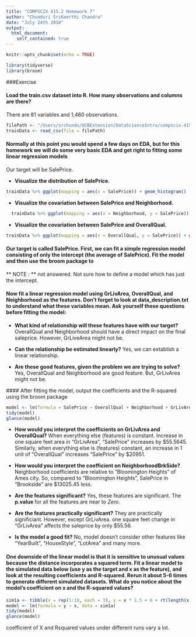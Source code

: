 ```yaml
---
title: "COMPSCIX 415.2 Homework 7"
author: "Chunduri SriKeerthi Chandra"
date: "July 24th 2018"
output: 
  html_document:
    self_contained: true
---
```


```r
knitr::opts_chunk$set(echo = TRUE)
```

```r
library(tidyverse)
library(broom)
```

###Exercise

#### Load the train.csv dataset into R. How many observations and columns are there?

There are 81 variables and 1,460 observations.

```r
filePath <- "/Users/srchundu/UCBExtension/DataScienceIntro/compscix-415-2-assignments/Lab7/train.csv"
trainData <- read_csv(file = filePath)
```

#### Normally at this point you would spend a few days on EDA, but for this homework we will do some very basic EDA and get right to fitting some linear regression models

Our target will be SalePrice.

  * **Visualize the distribution of SalePrice.**
```r
trainData %>% ggplot(mapping = aes(x = SalePrice)) + geom_histogram()
```
  
  * **Visualize the covariation between SalePrice and Neighborhood.**
```r
  trainData %>% ggplot(mapping = aes(x = Neighborhood, y = SalePrice)) + geom_boxplot() + coord_flip()
```
  
  * **Visualize the covariation between SalePrice and OverallQual.**

```r
trainData %>% ggplot(mapping = aes(x = OverallQual, y = SalePrice)) + geom_point()
```

#### Our target is called SalePrice. First, we can fit a simple regression model consisting of only the intercept (the average of SalePrice). Fit the model and then use the broom package to

** NOTE : ** not answered. Not sure how to define a model which has just the intercept.

#### Now fit a linear regression model using GrLivArea, OverallQual, and Neighborhood as the features. Don’t forget to look at data_description.txt to understand what these variables mean. Ask yourself these questions before fitting the model:

  * **What kind of relationship will these features have with our target?**
  OverallQual and Neighborhood should have a direct impact on the final saleprice. However, GrLiveArea might not be.
  
  * **Can the relationship be estimated linearly?**
  Yes, we can extablish a linear relationship.
  
  * **Are these good features, given the problem we are trying to solve?**
  Yes, OverallQual and Neighborhood are good feature. But, GrLivArea might not be.
  
  #### After fitting the model, output the coefficients and the R-squared using the broom package
  
```r
model <- lm(formula = SalePrice ~ OverallQual + Neighborhood + GrLivArea, data = trainData)
tidy(model)
glance(model)
```
  
  * **How would you interpret the coefficients on GrLivArea and OverallQual?**
  When everything else (features) is constant. Increase in one square feet area in "GrLivArea", "SalePrice" increases by \$55.5645. Similarly, when everything else is (features) constant, an increase in 1 unit of "OverallQual" increases "SalePrice" by \$20951.
  
  * **How would you interpret the coefficient on NeighborhoodBrkSide?**
  Neighborhood coefficients are relative to "Bloomington Heights" of Ames city. So, compared to "Bloomington Heights", SalePrice in "Brookside" are $13025.45 less.
  
  * **Are the features significant?**
  Yes, these features are significant. The **p.value** for all the features are near to *Zero*.
  
  * **Are the features practically significant?**
  They are practically significiant. However, except GrLivArea. one square feet change in "GrLivArea" affects the saleprice by only $55.56.
  
  * **Is the model a good fit?**
  No, model doesn't consider other features like "YearBuilt", "HouseStyle", "LotArea" and many more.
  
#### One downside of the linear model is that it is sensitive to unusual values because the distance incorporates a squared term. Fit a linear model to the simulated data below (use y as the target and x as the feature), and look at the resulting coefficients and R-squared. Rerun it about 5-6 times to generate different simulated datasets. What do you notice about the model’s coefficient on x and the R-squared values?
```r
sim1a <- tibble(x = rep(1:10, each = 3), y = x * 1.5 + 6 + rt(length(x), df = 2))
model <- lm(formula = y ~ x, data = sim1a)
tidy(model)
glance(model)
```
  
coefficient of X and Rsquared values under different runs vary a lot.
  
  